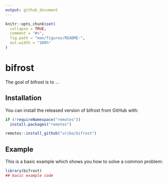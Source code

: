 ```yaml
---
output: github_document
---
```


<!-- README.md is generated from README.Rmd. Please edit that file -->

```r
knitr::opts_chunk$set(
  collapse = TRUE,
  comment = "#>",
  fig.path = "man/figures/README-",
  out.width = "100%"
)
```

# bifrost

<!-- badges: start -->
<!-- badges: end -->

The goal of bifrost is to ...

## Installation

You can install the released version of bifrost from GitHub with:

``` r
if (!requireNamespace("remotes"))
  install.packages("remotes")

remotes::install_github("uribo/bifrost")
```

## Example

This is a basic example which shows you how to solve a common problem:

```r
library(bifrost)
## basic example code
```
